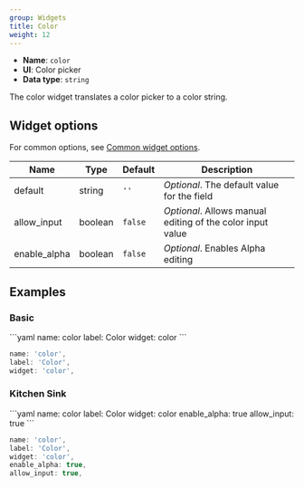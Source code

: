 ```yaml
---
group: Widgets
title: Color
weight: 12
---
```


- **Name**: `color`
- **UI**: Color picker
- **Data type**: `string`

The color widget translates a color picker to a color string.

## Widget options

For common options, see [Common widget options](/docs/widgets#common-widget-options).

| Name         | Type    | Default | Description                                                |
| ------------ | ------- | ------- | ---------------------------------------------------------- |
| default      | string  | `''`    | _Optional_. The default value for the field                |
| allow_input  | boolean | `false` | _Optional_. Allows manual editing of the color input value |
| enable_alpha | boolean | `false` | _Optional_. Enables Alpha editing                          |

## Examples

### Basic

<CodeTabs>
```yaml
name: color
label: Color
widget: color
```

```js
name: 'color',
label: 'Color',
widget: 'color',
```

</CodeTabs>

### Kitchen Sink

<CodeTabs>
```yaml
name: color
label: Color
widget: color
enable_alpha: true
allow_input: true
```

```js
name: 'color',
label: 'Color',
widget: 'color',
enable_alpha: true,
allow_input: true,
```

</CodeTabs>
